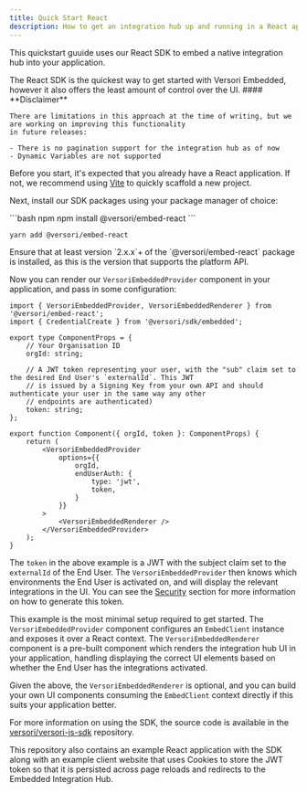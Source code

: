 ```yaml
---
title: Quick Start React
description: How to get an integration hub up and running in a React application in minutes.
---
```


This quickstart guuide uses our React SDK to embed a native integration hub into your application.

<Note>
    The React SDK is the quickest way to get started with Versori Embedded, however it also offers the least amount of
    control over the UI.
</Note>

<Warning>
    #### **Disclaimer**

    There are limitations in this approach at the time of writing, but we are working on improving this functionality
    in future releases:

    - There is no pagination support for the integration hub as of now
    - Dynamic Variables are not supported
</Warning>

Before you start, it's expected that you already have a React application. If not, we recommend using
[Vite](https://vitejs.dev/) to quickly scaffold a new project.

Next, install our SDK packages using your package manager of choice:

<CodeGroup>
```bash npm
npm install @versori/embed-react
```

```bash yarn
yarn add @versori/embed-react
```
</CodeGroup>

<Warning>
    Ensure that at least version `2.x.x`+ of the `@versori/embed-react` package is installed, as this is the version
    that supports the platform API.
</Warning>

Now you can render our `VersoriEmbeddedProvider` component in your application, and pass in some configuration:

```tsx
import { VersoriEmbeddedProvider, VersoriEmbeddedRenderer } from '@versori/embed-react';
import { CredentialCreate } from '@versori/sdk/embedded';

export type ComponentProps = {
    // Your Organisation ID
    orgId: string;

    // A JWT token representing your user, with the "sub" claim set to the desired End User's `externalId`. This JWT
    // is issued by a Signing Key from your own API and should authenticate your user in the same way any other
    // endpoints are authenticated)
    token: string;
};

export function Component({ orgId, token }: ComponentProps) {
    return (
        <VersoriEmbeddedProvider
            options={{
                orgId,
                endUserAuth: {
                    type: 'jwt',
                    token,
                }
            }}
        >
            <VersoriEmbeddedRenderer />
        </VersoriEmbeddedProvider>
    );
}
```

The `token` in the above example is a JWT with the subject claim set to the `externalId` of the End User. The `VersoriEmbeddedProvider` then knows which environments the End User is activated on, and will display the relevant integrations in the UI. You can see the [Security](/v2/embedded/security) section for more information on how to generate this token.

This example is the most minimal setup required to get started. The `VersoriEmbeddedProvider` component configures an
`EmbedClient` instance and exposes it over a React context. The `VersoriEmbeddedRenderer` component is a pre-built
component which renders the integration hub UI in your application, handling displaying the correct UI elements based on
whether the End User has the integrations activated.

Given the above, the `VersoriEmbeddedRenderer` is optional, and you can build your own UI components consuming the
`EmbedClient` context directly if this suits your application better.

For more information on using the SDK, the source code is available in the [versori/versori-js-sdk][sdk-repo]
repository.

[sdk-repo]: https://github.com/versori/versori-js-sdk

This repository also contains an example React application with the SDK along with an example client website that uses Cookies to store the JWT token so that it is persisted across page reloads and redirects to the Embedded Integration Hub.

